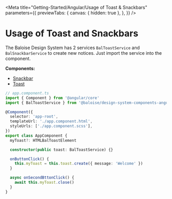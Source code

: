 
<Meta
  title="Getting-Started/Angular/Usage of Toast & Snackbars"
  parameters={{
    previewTabs: {
      canvas: { hidden: true },
    },
  }}
/>

# Usage of Toast and Snackbars

The Baloise Design System has 2 services `BalToastService` and `BalSnackbarService` to create new notices.
Just import the service into the component.

**Components:**

- [Snackbar](?path=/docs/components-snackbar--basic)
- [Toast](?path=/docs/components-toast--basic)

```typescript
// app.component.ts
import { Component } from '@angular/core'
import { BalToastService } from '@baloise/design-system-components-angular'

@Component({
  selector: 'app-root',
  templateUrl: './app.component.html',
  styleUrls: ['./app.component.scss'],
})
export class AppComponent {
  myToast?: HTMLBalToastElement

  constructor(public toast: BalToastService) {}

  onButtonClick() {
    this.myToast = this.toast.create({ message: 'Welcome' })
  }

  async onSecondBttonClick() {
    await this.myToast.close()
  }
}
```
